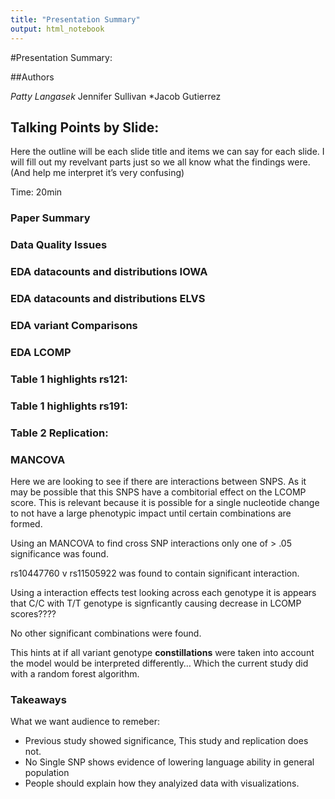 ```yaml
---
title: "Presentation Summary"
output: html_notebook
---
```



#Presentation Summary:

##Authors 

  *Patty Langasek
  *Jennifer Sullivan
  *Jacob Gutierrez
  
  
## Talking Points by Slide:


  Here the outline will be each slide title and items we can say for each slide.
  I will fill out my revelvant parts just so we all know what the findings were.
  (And help me interpret it's very confusing)
  
  Time: 20min
  
  
  
### Paper Summary


### Data Quality Issues


### EDA datacounts and distributions IOWA

### EDA datacounts and distributions ELVS

### EDA variant Comparisons

### EDA LCOMP

### Table 1 highlights rs121:

### Table 1 highlights rs191:

### Table 2 Replication:

### MANCOVA 

  Here we are looking to see if there are interactions between SNPS. As it may be possible that this SNPS have a combitorial effect on the LCOMP score. 
  This is relevant because it is possible for a single nucleotide change to not have a large phenotypic impact until certain combinations are formed. 
  
  Using an MANCOVA to find cross SNP interactions only one of > .05 significance was found. 
  
  rs10447760 v rs11505922 was found to contain significant interaction. 
  
  Using a interaction effects test looking across each genotype it is appears that C/C with T/T genotype is signficantly causing decrease in LCOMP scores????
  
  No other significant combinations were found. 
  
  This hints at if all variant genotype __constillations__ were taken into account the model would be interpreted differently...
  Which the current study did with a random forest algorithm.

### Takeaways

  What we want audience to remeber:
  
  * Previous study showed significance, This study and replication does not. 
  * No Single SNP shows evidence of lowering language ability in general population
  * People should explain how they analyized data with visualizations. 


